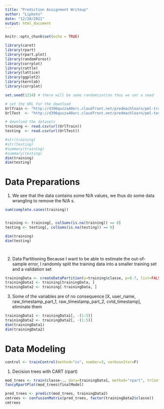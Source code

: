 ```yaml
---
title: "Prediction Assignment Writeup"
author: "Liphoto"
date: "12/28/2021"
output: html_document
---
```


```r
knitr::opts_chunk$set(echo = TRUE)
```

```r

library(caret)
library(rpart)
library(rpart.plot)
library(randomForest)
library(corrplot)
library(rattle)
library(lattice)
library(ggplot2)
library(kernlab)
library(corrplot)

set.seed(1234) # there will be some randomization thus we set a seed

```


```r

# set the URL for the download
UrlTrain <- "http://d396qusza40orc.cloudfront.net/predmachlearn/pml-training.csv"
UrlTest  <- "http://d396qusza40orc.cloudfront.net/predmachlearn/pml-testing.csv"

# download the datasets
training <- read.csv(url(UrlTrain))
testing  <- read.csv(url(UrlTest))

```

```r
#str(training)
#str(testing)
#summary(training)
#summary(testing)
dim(training)
dim(testing)

```
# Data Preparations
1. We see that the data contains some N/A values, we thus do some data wrangling to remove the N/A s.


```r


sum(complete.cases(training))


training <- training[, colSums(is.na(training)) == 0] 
testing <- testing[, colSums(is.na(testing)) == 0]

dim(training)
dim(testing)




```

2. Data Partitioning
Because I want to be able to estimate the out-of-sample error, I randomly split the training data into a smaller training set  and a validation set

```r
trainingData <- createDataPartition(y=training$classe, p=0.7, list=FALSE)
trainingData1 <- training[trainingData, ]
trainingData2 <- training[-trainingData, ]
```

3. Some of the variables are of no consequence [X, user_name, raw_timestamp_part_1, raw_timestamp_part_2, cvtd_timestamp], eliminate them

```r
trainingData1 <- trainingData1[, -(1:5)]
trainingData2 <- trainingData2[, -(1:5)]
dim(trainingData1)
dim(trainingData2)
```

# Data Modeling

```r
control <- trainControl(method="cv", number=3, verboseIter=F)
```


1. Decision trees with CART (rpart)

```r

mod_trees <- train(classe~., data=trainingData1, method="rpart", trControl = control, tuneLength = 5)
fancyRpartPlot(mod_trees$finalModel)

```


```r

pred_trees <- predict(mod_trees, trainingData2)
cmtrees <- confusionMatrix(pred_trees, factor(trainingData2$classe))
cmtrees

```






